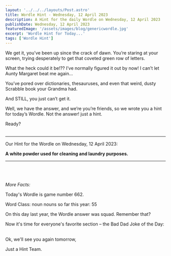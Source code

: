 ```yaml
---
layout: '../../../layouts/Post.astro'
title: Wordle Hint - Wednesday, 12 April 2023
description: A Hint for the daily Wordle on Wednesday, 12 April 2023
publishDate: Wednesday, 12 April 2023
featuredImage: '/assets/images/blog/genericwordle.jpg'
excerpt: 'Wordle Hint for Today...'
tags: ['Wordle Hint']
---
```


We get it, you’ve been up since the crack of dawn. You’re staring at your screen, trying desperately to get that coveted green row of letters. 

What the heck could it be!??
I’ve normally figured it out by now!
I can’t let Aunty Margaret beat me again… 

You’ve pored over dictionaries, thesauruses, and even that weird, dusty Scrabble book your Grandma had.

And STILL, you just can’t get it. 

Well, we have the answer, and we’re you’re friends, so we wrote you a hint for today’s Wordle.
Not the answer! just a hint. 

Ready?<br /><br />

----

Our Hint for the Wordle on Wednesday, 12 April 2023:

**A white powder used for cleaning and laundry purposes.** 


----

<br /><br /><br />*More Facts:*

Today's Wordle is game number 662.

Word Class: noun nouns so far this year: 55 

On this day last year, the Wordle answer was squad. Remember that? 

Now it's time for everyone's favorite section – the Bad Dad Joke of the Day:<br /><br /> 

Ok, we'll see you again tomorrow, 

Just a Hint Team.